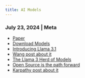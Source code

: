 ```yaml
---
title: AI Models
---
```




### July 23, 2024 | Meta

- [Paper](https://scontent-lga3-2.xx.fbcdn.net/v/t39.2365-6/452387774_1036916434819166_4173978747091533306_n.pdf?_nc_cat=104&ccb=1-7&_nc_sid=3c67a6&_nc_ohc=t6egZJ8QdI4Q7kNvgH-IGNy&_nc_ht=scontent-lga3-2.xx&oh=00_AYB7sXFadLPtVktdG0JM6BazZEkUCBK2zyQtilI1-rAqWQ&oe=66A6EB8D)
- [Download Models](https://llama.meta.com/llama-downloads)
- [Introducing Llama 3.1](https://ai.meta.com/blog/meta-llama-3-1/)
- [Wang post about it](https://x.com/alexandr_wang/status/1815775286195331411)
- [The Llama 3 Herd of Models](https://ai.meta.com/research/publications/the-llama-3-herd-of-models/)
- [Open Source is the path forward](https://www.facebook.com/4/posts/10115716861061241/?rdid=VE0wPWaJDdF21j32)
- [Karpathy post about it](https://x.com/karpathy/status/1815842603377779140)